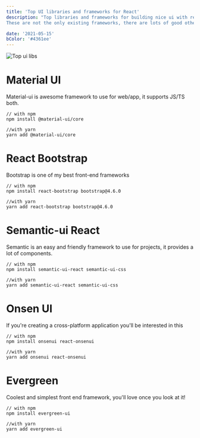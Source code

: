 ```yaml
---
title: 'Top UI libraries and frameworks for React'
description: "Top libraries and frameworks for building nice ui with react 💯
These are not the only existing frameworks, there are lots of good other libraries that I didn't mention like theme-ui tailwind-css..."

date: '2021-05-15'
bColor: '#4361ee'
---
```


![Top ui libs](/instagram/react-ui-libraries.png)

# Material UI

Material-ui is awesome framework to use for web/app, it supports JS/TS both.

```git
// with npm
npm install @material-ui/core

//with yarn
yarn add @material-ui/core
```

# React Bootstrap

Bootstrap is one of my best front-end frameworks

```git
// with npm
npm install react-bootstrap bootstrap@4.6.0

//with yarn
yarn add react-bootstrap bootstrap@4.6.0
```

# Semantic-ui React

Semantic is an easy and friendly framework to use for projects, it provides a lot of components.

```git
// with npm
npm install semantic-ui-react semantic-ui-css

//with yarn
yarn add semantic-ui-react semantic-ui-css
```

# Onsen UI

If you're creating a cross-platform application you'll be interested in this

```git
// with npm
npm install onsenui react-onsenui

//with yarn
yarn add onsenui react-onsenui
```

# Evergreen

Coolest and simplest front end framework, you'll love once you look at it!

```git
// with npm
npm install evergreen-ui

//with yarn
yarn add evergreen-ui
```
